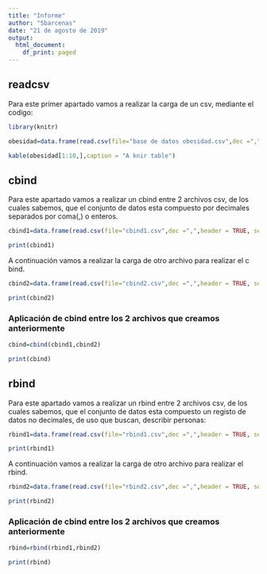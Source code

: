 ```yaml
---
title: "Informe"
author: "Sbarcenas"
date: "21 de agosto de 2019"
output:
  html_document:
    df_print: paged
---
```



## readcsv

Para este primer apartado vamos a realizar la carga de un csv, mediante el codigo:


```r
library(knitr)

obesidad=data.frame(read.csv(file="base de datos obesidad.csv",dec =",",header = TRUE, sep = ";"))

kable(obesidad[1:10,],caption = "A knir table")

```


## cbind

Para este apartado vamos a realizar un cbind entre 2 archivos csv, de los cuales sabemos,
que el conjunto de datos esta compuesto por decimales separados por coma(,) o enteros.


```r


cbind1=data.frame(read.csv(file="cbind1.csv",dec =",",header = TRUE, sep = ";"))

print(cbind1)

```

A continuación vamos a realizar la carga de otro archivo para realizar el c bind.

```r


cbind2=data.frame(read.csv(file="cbind2.csv",dec =",",header = TRUE, sep = ";"))

print(cbind2)

```

### Aplicación de cbind entre los 2 archivos que creamos anteriormente

```r


cbind=cbind(cbind1,cbind2)

print(cbind)

```



## rbind

Para este apartado vamos a realizar un rbind entre 2 archivos csv, de los cuales sabemos,
que el conjunto de datos esta compuesto un registo de datos no decimales, de uso que buscan,
describir personas:


```r


rbind1=data.frame(read.csv(file="rbind1.csv",dec =",",header = TRUE, sep = ";"))

print(rbind1)

```

A continuación vamos a realizar la carga de otro archivo para realizar el rbind.

```r


rbind2=data.frame(read.csv(file="rbind2.csv",dec =",",header = TRUE, sep = ";"))

print(rbind2)

```

### Aplicación de cbind entre los 2 archivos que creamos anteriormente

```r


rbind=rbind(rbind1,rbind2)

print(rbind)

```
